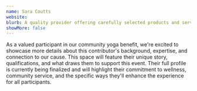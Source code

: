 ```yaml
---
name: Sara Coutts
website: 
blurb: A quality provider offering carefully selected products and services. Their presence adds value to our benefit event while supporting our shared mission.
showMore: false
---
```


As a valued participant in our community yoga benefit, we're excited to showcase more details about this contributor's background, expertise, and connection to our cause. This space will feature their unique story, qualifications, and what draws them to support this event. Their full profile is currently being finalized and will highlight their commitment to wellness, community service, and the specific ways they'll enhance the experience for all participants.

